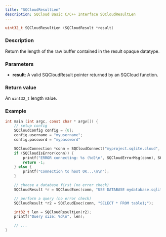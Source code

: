 ```yaml
---
title: "SQCloudResultLen"
description: SQCloud Basic C/C++ Interface SQCloudResultLen
---
```


```c
uint32_t SQCloudResultLen (SQCloudResult *result)
```

### Description
Return the length of the raw buffer contained in the result opaque datatype.

### Parameters
* **result**: A valid SQCloudResult pointer returned by an SQCloud function.

### Return value
An `uint32_t` length value.

### Example
```c
int main (int argc, const char * argv[]) {
    // setup config
    SQCloudConfig config = {0};
    config.username = "myusername";
    config.password = "mypassword"

    SQCloudConnection *conn = SQCloudConnect("myproject.sqlite.cloud", SQCLOUD_DEFAULT_PORT, &config);
    if (SQCloudIsError(conn)) {
        printf("ERROR connecting: %s (%d)\n", SQCloudErrorMsg(conn), SQCloudErrorCode(conn));
        return -1;
    } else {
        printf("Connection to host OK...\n\n");
    }

    // choose a database first (no error check)
    SQCloudResult *r = SQCloudExec(conn, "USE DATABASE mydatabase.sqlite;");

    // perform a query (no error check)
    SQCloudResult *r2 = SQCloudExec(conn, "SELECT * FROM table1;");

    int32_t len = SQCloudResultLen(r2);
    printf("Query size: %d\n", len);

    // ...
}
```